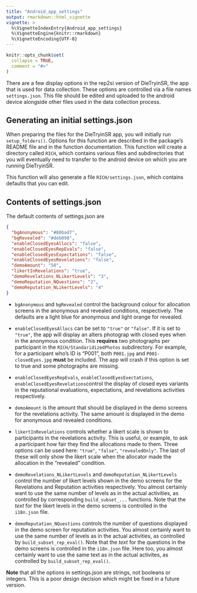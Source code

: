 ```yaml
---
title: "Android_app_settings"
output: rmarkdown::html_vignette
vignette: >
  %\VignetteIndexEntry{Android_app_settings}
  %\VignetteEngine{knitr::rmarkdown}
  %\VignetteEncoding{UTF-8}
---
```


```r
knitr::opts_chunk$set(
  collapse = TRUE,
  comment = "#>"
)
```

There are a few display options in the rep2si version of DieTryinSR, the app that is used for data collection. These options are controlled via a file names `settings.json`. This file should be edited and uploaded to the android device alongside other files used in the data collection process.

## Generating an initial settings.json

When preparing the files for the DieTryinSR app, you will initially run `setup_folders()`. Options for this function are described in the package's README file and in the function documentation. This function will create a directory called `RICH`, which contains various files and subdirectories that you will eventually need to transfer to the android device on which you are running DieTryinSR.

This function will also generate a file `RICH/settings.json`, which contains defaults that you can edit.

## Contents of settings.json

The default contents of settings.json are

```json
{
  "bgAnonymous": "#80bad7",
  "bgRevealed": "#deb098",
  "enableClosedEyesAllocs": "false",
  "enableClosedEyesRepEvals": "false",
  "enableClosedEyesExpectations": "false",
  "enableClosedEyesRevelations": "false",
  "demoAmount": "50",
  "likertInRevelations": "true",
  "demoRevelations_NLikertLevels": "3",
  "demoReputation_NQuestions": "2",
  "demoReputation_NLikertLevels": "4"
}
```

- `bgAnonymous` and `bgRevealed` control the background colour for allocation screens in the anonymous and revealed conditions, respectively. The defaults are a light blue for anonymous and light orange for revealed.

- `enableClosedEyesAllocs` can be set to `"true"` or `"false"`. If it is set to `"true"`, the app will display an alters photograp with closed eyes when in the anonymous condition. This **requires** two photographs per participant in the `RICH/StandaridizedPhotos` subdirectory. For example, for a participant who's ID is "P001", both `P001.jpg` and `P001-closedEyes.jpg` **must** be included. The app will crash if this option is set to true and some photographs are missing.

- `enableClosedEyesRepEvals`, `enableClosedEyesExectations`, `enableClosedEyesRevelations`control the display of closed eyes variants in the reputational evaluations, expectations, and revelations activities respectively.

- `demoAmount` is the amount that should be displayed in the demo screens for the revelations activity. The same amount is displayed in the demo for anonymous and revealed conditions.

- `likertInRevelations` controls whether a likert scale is shown to participants in the revelations activity. This is useful, or example, to ask a participant how fair they find the allocations made to them. Three options can be used here: `"true"`, `"false"`, `"revealedOnly"`. The last of these will only show the likert scale when the allocator made the allocation in the "revealed" condition.

- `demoRevelations_NLikertLevels` and `demoReputation_NLikertLevels` control the number of likert levels shown in the demo screens for the Revelations and Reputation activities respectively. You almost certainly want to use the same number of levels as in the actual activities, as controlled by corresponding `build_subset_...` functions. Note that the _text_ for the likert levels in the demo screens is controlled in the `i18n.json` file.

- `demoReputation_NQuestions` controls the number of questions displayed in the demo screen for reputation activities. You almost certainly want to use the same number of levels as in the actual activities, as controlled by `build_subset_rep_eval()`. Note that the _text_ for the questions in the demo screens is controlled in the `i18n.json` file. Here too, you almost certainly want to use the same text as in the actual activites, as controlled by `build_subset_rep_eval()`. 

**Note** that all the options in settings.json are strings, not booleans or integers. This is a poor design decision which might be fixed in a future version.

